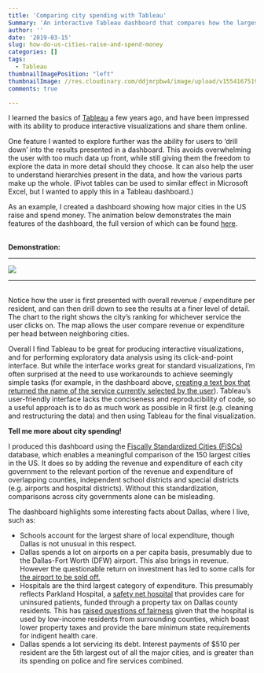 ```yaml
---
title: 'Comparing city spending with Tableau'
Summary: 'An interactive Tableau dashboard that compares how the largest US cities raise and spend money.'
author: ''
date: '2019-03-15'
slug: how-do-us-cities-raise-and-spend-money
categories: []
tags: 
  - Tableau
thumbnailImagePosition: "left"
thumbnailImage: //res.cloudinary.com/ddjmrpbw4/image/upload/v1554167519/City%20spend%20thumbnail.png
comments: true

---
```


I learned the basics of [Tableau](https://public.tableau.com/en-us/s/) a few years ago, and have been impressed with its ability to produce interactive visualizations and share them online.  

One feature I wanted to explore further was the ability for users to 'drill down' into the results presented in a dashboard. This avoids overwhelming the user with too much data up front, while still giving them the freedom to explore the data in more detail should they choose. It can also help the user to understand hierarchies present in the data, and how the various parts make up the whole. (Pivot tables can be used to similar effect in Microsoft Excel, but I wanted to apply this in a Tableau dashboard.)   

As an example, I created a dashboard showing how major cities in the US raise and spend money. The animation below demonstrates the main features of the dashboard, the full version of which can be found [here](https://public.tableau.com/profile/steverd#!/vizhome/1902Version6_5/Dashboard1).  
  
&nbsp;  
__Demonstration:__ <hr>
![](https://res.cloudinary.com/ddjmrpbw4/image/upload/v1554144819/cityspend.gif)
<hr>  
&nbsp;  
Notice how the user is first presented with overall revenue / expenditure per resident, and can then drill down to see the results at a finer level of detail. The chart to the right shows the city's ranking for whichever service the user clicks on. The map allows the user compare revenue or expenditure per head between neighboring cities.

Overall I find Tableau to be great for producing interactive visualizations, and for performing exploratory data analysis using its click-and-point interface. But while the interface works great for standard visualizations, I'm often surprised at the need to use workarounds to achieve seemingly simple tasks (for example, in the dashboard above, [creating a text box that returned the name of the service currently selected by the user](https://community.tableau.com/thread/296210)). Tableau's user-friendly interface lacks the conciseness and reproducibility of code, so a useful approach is to do as much work as possible in R first (e.g. cleaning and restructuring the data) and then using Tableau for the final visualization. 

__Tell me more about city spending!__

I produced this dashboard using the [Fiscally Standardized Cities (FiSCs)](https://www.lincolninst.edu/research-data/data-toolkits/fiscally-standardized-cities/search-database) database, which enables a meaningful comparison of the 150 largest cities in the US. It does so by adding the revenue and expenditure of each city government to the relevant portion of the revenue and expenditure of overlapping counties, independent school districts and special districts (e.g. airports and hospital districts). Without this standardization, comparisons across city governments alone can be misleading.

The dashboard highlights some interesting facts about Dallas, where I live, such as:  

* Schools account for the largest share of local expenditure, though Dallas is not unusual in this respect. 
* Dallas spends a lot on airports on a per capita basis, presumably due to the Dallas-Fort Worth (DFW) airport. This also brings in revenue. However the questionable return on investment has led to some calls for [the airport to be sold off.](https://www.dmagazine.com/publications/d-magazine/2019/march/why-dallas-fort-worth-should-sell-dfw-airport/)  
* Hospitals are the third largest category of expenditure. This presumably reflects Parkland Hospital, a [safety net hospital](https://en.wikipedia.org/wiki/Safety_net_hospital) that provides care for uninsured patients, funded through a property tax on Dallas county residents. This has [raised questions of fairness](https://www.dallasnews.com/news/dallas-county/2017/06/29/suburbs-booming-uninsured-growing-burden-dallas-county-taxpayers) given that the hospital is used by low-income residents from surrounding counties, which boast lower property taxes and provide the bare minimum state requirements for indigent health care. 
* Dallas spends a lot servicing its debt. Interest payments of $510 per resident are the 5th largest out of all the major cities, and is greater than its spending on police and fire services combined. 














